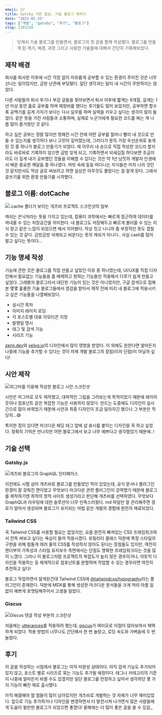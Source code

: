 ```yaml
---
emoji: 🙇‍♂️
title: Gatsby 기반 일상, 기술 블로그 제작기
date: "2023-01-25"
tags: ["개발", "gatsby", "후기", "블로그"]
slug: 2301250
---
```


> 닷캐쉬 기술 블로그를 만들면서, 블로그의 첫 글을 함께 작성했다. 블로그를 만들게 된 계기, 배경, 과정 그리고 사용한 기술들에 대해서 간단히 기록해보았다.

## 제작 배경

회사를 퇴사한 이후에 시간 걱정 없이 자유롭게 공부할 수 있는 환경이 주어진 것은 너무 신나는 일이었지만, 금방 난관에 부딪혔다. 일단 생각과는 달리 내 시간이 무한하지는 않았다.

다른 사람들의 퇴사 후기나 부검 글들을 찾아보면서 퇴사 이후에 짧게는 6개월, 길게는 1년 이상 동안 홀로 공부를 하며 재정비를 했다는 후기들도 많이 보았지만, 공부하면 할수록 공백기를 길게 가지기 보다는 다시 실무를 하며 실력을 키우고 싶다는 생각이 많이 들었다. 같은 뜻을 가진 사람들과 소통하며, 실제로 누군가에게 필요한 코드를 짜는 게 나름 많이 즐거웠던 것 같다.

하고 싶은 공부는 정말 많지만 정해진 시간 안에 어떤 공부를 얼마나 빨리 내 것으로 만들 수 있는지를 생각하다 보니 고민이 깊어졌는데, 그러다가 문득 가장 우선순위로 놓게 된 것 중 하나가 블로그 만들기가 되었다. 제 아무리 내 손으로 직접 작성한 코드라 할지라도 바로바로 기록하지 않으면 금방 잊게 되고, 기록하면서 되새김질 하다보면 조금이라도 더 깊게 내가 공부했던 것들을 이해할 수 있다는 것은 약 1년 남짓의 개발자 인생에서 배운 중요한 깨달음 중 하나였다. 머릿 속에 둥둥 떠다니는 지식들은 마치 나의 것인 것 같지만서도 막상 글로 써보려고 하면 실상은 아무것도 몰랐다는 걸 알게 된다. 그래서 글쓰기를 위한 환경 만들기를 시작했다.

## 블로그 이름: dotCache

![.cache 폴더가 보이는 개츠비 프로젝트 스크린샷의 일부](./1.png)

캐쉬는 은닉처라는 뜻을 가지고 있는데, 컴퓨터 과학에서는 빠르게 접근하여 데이터를 꺼내올 수 있는 저장공간을 의미한다. 내 블로그도 저장해두고 빠르게 불러올 수 있는 지식 창고 같은 느낌이 되었으면 해서 지어봤다. 막상 짓고 나니까 좀 부정적인 뜻도 겹칠 수 있는 것 같다. 금방금방 삭제되고 비운다는 뜻의 캐쉬가 아니다.. 사실 cash를 많이 벌고 싶다는 뜻이다...

## 기능 명세 작성

기능에 관한 것은 블로그를 직접 만들고 싶었던 이유 중 하나였는데, UI/UX를 직접 디자인해서 필요없는 기능들을 좀 배제하고 원하는 기능들만 적용해서 다루기 쉽게 만들고 싶었다. 그래봤자 블로그라서 대단한 기능이 있는 것은 아니었지만, 구글 검색으로 접해본 몇몇 훌륭한 기술 블로그들에서 영감을 받아서 제작 전에 미리 내 블로그에 적용시키고 싶은 기능들을 나열해보았다.

- 실시간 목차
- 이미지 레이지 로딩
- 각 포스트별 대표 이모티콘 지정
- 발행일 명시
- 태그 및 검색 기능
- 시리즈 기능

[zenn.dev](https://zenn.dev)와 [velog.io](https://velog.io)의 디자인에서 많이 영향을 받았다. 이 외에도 원한다면 얼마든지 나중에 기능을 추가할 수 있다는 것이 자체 개발 블로그의 장점(이자 단점)이 아닐까 싶다!

## 시안 제작

![피그마를 이용해 작성한 블로그 시안 스크린샷](./2.png)

시안은 피그마로 모두 제작했고, 대략적인 그림을 그려보는게 목적이었기 때문에 레이아웃이나 컴포넌트 같은 복잡한 기능은 사용하지 않았다. 만드는 도중에도 디자인이 실시간으로 많이 바뀌었기 때문에 시안과 최종 디자인이 조금 달라지긴 했으나 그 부분은 적당히...😅

특이한 점이 있다면 마크다운 헤딩 태그 앞에 샵 표시를 붙이는 디자인을 꼭 하고 싶었다. 정확히 기억은 안나지만 어떤 블로그에서 보고 너무 예쁘다고 생각했었기 때문에..!

## 기술 선택

### Gatsby.js

![개츠비 블로그의 GraphQL 인터페이스](./3.png)

이전에도 시험 삼아 개츠비로 블로그를 만들었던 적이 있었는데, 공식 문서나 플러그인 환경이 잘 갖춰진 편이었고 무엇보다 마크다운 관련 플러그인이 강력했기 때문에 블로그를 제작하기엔 최적의 정적 사이트 생성기라고 판단해 개츠비를 선택하였다. 무엇보다 GraphQL과 라우팅에 대한 솔루션이 너무 만족스러웠다. md 파일만 잘 관리해주면 경로가 알아서 생성되며 블로그가 유지되는 마법 같은 개발자 경험에 완전히 매료되었다.

### Tailwind CSS

꼭 Tailwind CSS를 사용할 필요는 없었지만, 요즘 완전히 빠져있는 CSS 프레임워크여서 잔뜩 써보고 싶다는 욕심이 들어 적용시켰다. 유틸리티 클래스 덕분에 특정 스타일의 구현을 위해 힘들게 여러 줄의 CSS를 작성하지 않아도 된다는 장점들도 있지만, 여전히 렌더부의 가독성과 스타일 유지보수 측면에서는 단점도 명확한 프레임워크라는 것을 많이 느꼈다. 그러나 이 블로그처럼 프로젝트의 복잡도가 높지 않은 경우이거나, 아토믹 디자인을 적용하는 등 체계적으로 컴포넌트를 분할하며 작업할 수 있는 경우라면 여전히 추천하고 싶다!

블로그 작업하면서 알게된건데 Tailwind CSS에 [@tailwindcss/typography](https://tailwindcss.com/docs/typography-plugin)라는 플러그인이 존재한다. 덕분에 MDX를 통해 생성한 마크다운 문서들을 크게 머리 아플 일 없이 예쁘게 포맷팅해주어서 고생을 덜었다.

### Giscus

![Giscus 댓글 작성 부분의 스크린샷](./4.png)

처음에는 [utterances](https://utteranc.es/)를 적용하려 했는데, [giscus](https://giscus.app/ko)가 여러모로 이점이 많아보여서 채택하게 되었다. 적용 방법이 너무나도 간단해서 한 번 놀랐고, 로딩 속도와 가벼움에 두 번 놀랐다.

## 후기

이 글을 작성하는 시점에서 블로그는 아직 미완성 상태이다. 아직 검색 기능도 추가되어 있지 않고, 포스트 별로 시리즈로 묶는 기능도 추가될 예정이다. 태그나 카테고리의 기준이 나중에 얼마든지 바뀔 수도 있겠지만 일단 블로그를 런칭하고 싶어서 생각하던 몇 가지 기능이 빠진 채로 출시했다.

아직 해결해야 할 점들이 많이 남아있지만 개츠비로 개발하는 것 자체가 너무 재미있었다. 앞으로 기능 추가하거나 디자인을 변경하면서 더 발전시켜 나가면서 많은 사람들에게 도움이 될만한 블로그가 되었으면 좋겠다! 올해에는 더 많이 좋은 글을 쓸 수 있길,,
